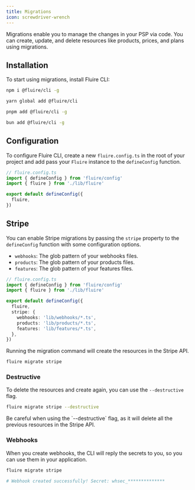 ```yaml
---
title: Migrations
icon: screwdriver-wrench
---
```


Migrations enable you to manage the changes in your 
<Tooltip tip="Payment Service Provider - Stripe, PayPal, etc.">PSP</Tooltip>
via code. You can create, update, and delete resources like products, prices, 
and plans using migrations.

## Installation

To start using migrations, install Fluire CLI:

<CodeGroup>

```bash npm
npm i @fluire/cli -g
```

```bash yarn
yarn global add @fluire/cli
```

```bash pnpm
pnpm add @fluire/cli -g
```

```bash bun
bun add @fluire/cli -g
```

</CodeGroup>

## Configuration

To configure Fluire CLI, create a new `fluire.config.ts` in the root of your
project and add pass your `Fluire` instance to the `defineConfig` function.

```typescript
// fluire.config.ts
import { defineConfig } from 'fluire/config'
import { fluire } from './lib/fluire'

export default defineConfig({
  fluire,
})
```

## Stripe

You can enable Stripe migrations by passing the `stripe` property to the
`defineConfig` function with some configuration options.

- `webhooks`: The glob pattern of your webhooks files.
- `products`: The glob pattern of your products files.
- `features`: The glob pattern of your features files.

```typescript
// fluire.config.ts
import { defineConfig } from 'fluire/config'
import { fluire } from './lib/fluire'

export default defineConfig({
  fluire,
  stripe: {
    webhooks: 'lib/webhooks/*.ts',
    products: 'lib/products/*.ts',
    features: 'lib/features/*.ts',
  },
})
```

Running the migration command will create the resources in the Stripe API.

```bash
fluire migrate stripe
```

### Destructive

To delete the resources and create again, you can use the `--destructive` flag.

```bash
fluire migrate stripe --destructive
```

<Warning>
Be careful when using the `--destructive` flag, as it will delete all the 
previous resources in the Stripe API.
</Warning>

### Webhooks 

When you create webhooks, the CLI will reply the secrets to you, so you can use 
them in your application.

```bash
fluire migrate stripe

# Webhook created successfully! Secret: whsec_**************
```
